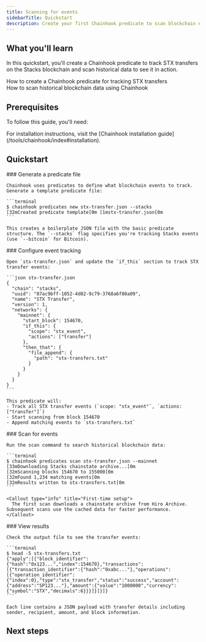 ```yaml
---
title: Scanning for events
sidebarTitle: Quickstart
description: Create your first Chainhook predicate to scan blockchain events.
---
```



## What you'll learn

In this quickstart, you'll create a Chainhook predicate to track STX transfers on the Stacks blockchain and scan historical data to see it in action.

<div className="space-y-3 my-6">
  <div className="flex items-start gap-3">
    <ArrowRight className="h-4 w-4 text-brand-orange mt-1.5 flex-shrink-0" />
    <span>How to create a Chainhook predicate for tracking STX transfers</span>
  </div>
  <div className="flex items-start gap-3">
    <ArrowRight className="h-4 w-4 text-brand-orange mt-1.5 flex-shrink-0" />
    <span>How to scan historical blockchain data using Chainhook</span>
  </div>
</div>

## Prerequisites

To follow this guide, you'll need:

<div className="space-y-3 my-6">
  <div className="flex items-start gap-3">
    <div className="h-4 w-4 mt-1.5 flex-shrink-0 rounded border-2 border-brand-orange bg-brand-orange flex items-center justify-center">
      <Check className="h-3 w-3 text-white" />
    </div>
    <span>For installation instructions, visit the [Chainhook installation guide](/tools/chainhook/index#installation).</span>
  </div>
</div>

## Quickstart

<Steps>
  <Step>
    ### Generate a predicate file
    
    Chainhook uses predicates to define what blockchain events to track. Generate a template predicate file:

    ```terminal
    $ chainhook predicates new stx-transfer.json --stacks
    [32mCreated predicate template[0m [1mstx-transfer.json[0m
    ```

    This creates a boilerplate JSON file with the basic predicate structure. The `--stacks` flag specifies you're tracking Stacks events (use `--bitcoin` for Bitcoin).
  </Step>

  <Step>
    ### Configure event tracking
    
    Open `stx-transfer.json` and update the `if_this` section to track STX transfer events:

    ```json stx-transfer.json
    {
      "chain": "stacks",
      "uuid": "87ac9bff-1052-4d02-9c79-3768a6f08a09",
      "name": "STX Transfer",
      "version": 1,
      "networks": {
        "mainnet": {
          "start_block": 154670,
          "if_this": {
            "scope": "stx_event",
            "actions": ["transfer"]
          },
          "then_that": {
            "file_append": {
              "path": "stx-transfers.txt"
            }
          }
        }
      }
    }
    ```

    This predicate will:
    - Track all STX transfer events (`scope: "stx_event"`, `actions: ["transfer"]`)
    - Start scanning from block 154670
    - Append matching events to `stx-transfers.txt`
  </Step>

  <Step>
    ### Scan for events
    
    Run the scan command to search historical blockchain data:

    ```terminal
    $ chainhook predicates scan stx-transfer.json --mainnet
    [33mDownloading Stacks chainstate archive...[0m
    [32mScanning blocks 154670 to 155000[0m
    [32mFound 1,234 matching events[0m
    [32mResults written to stx-transfers.txt[0m
    ```

    <Callout type="info" title="First-time setup">
      The first scan downloads a chainstate archive from Hiro Archive. Subsequent scans use the cached data for faster performance.
    </Callout>
  </Step>

  <Step>
    ### View results
    
    Check the output file to see the transfer events:

    ```terminal
    $ head -5 stx-transfers.txt
    {"apply":[{"block_identifier":{"hash":"0x123...","index":154670},"transactions":[{"transaction_identifier":{"hash":"0xabc..."},"operations":[{"operation_identifier":{"index":0},"type":"stx_transfer","status":"success","account":{"address":"SP123..."},"amount":{"value":"1000000","currency":{"symbol":"STX","decimals":6}}}]}]}]}
    ```

    Each line contains a JSON payload with transfer details including sender, recipient, amount, and block information.
  </Step>
</Steps>

## Next steps

<Cards>
  <NextCard
    href="/tools/chainhook/predicate-design/predicate-basics"
    title="Design custom predicates"
    description="Learn to create predicates for contract calls, NFT transfers, and more"
  />
  <NextCard
    href="/tools/chainhook/chainhook-registration/local-registration"
    title="Run Chainhook as a service"
    description="Set up continuous blockchain monitoring with webhook delivery"
  />
</Cards>